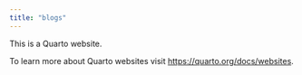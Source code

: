 ```yaml
---
title: "blogs"
---
```


This is a Quarto website.

To learn more about Quarto websites visit <https://quarto.org/docs/websites>.
